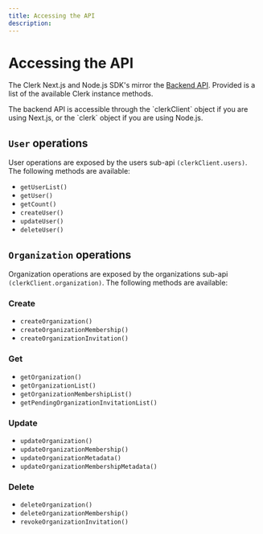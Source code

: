 ```yaml
---
title: Accessing the API
description: 
---
```


# Accessing the API

The Clerk Next.js and Node.js SDK's mirror the [Backend API](https://github.com/clerkinc/javascript/tree/main/packages/backend/src/api/endpoints). Provided is a list of the available Clerk instance methods.

<Callout>
  The backend API is accessible through the `clerkClient` object if you are using Next.js, or the `clerk` object if you are using Node.js.
</Callout>

## `User` operations

User operations are exposed by the users sub-api `(clerkClient.users)`. The following methods are available:

- `getUserList()`
- `getUser()`
- `getCount()`
- `createUser()`
- `updateUser()`
- `deleteUser()`

## `Organization` operations

Organization operations are exposed by the organizations sub-api `(clerkClient.organization)`. The following methods are available:

### Create

- `createOrganization()`
- `createOrganizationMembership()`
- `createOrganizationInvitation()`

### Get

- `getOrganization()`
- `getOrganizationList()`
- `getOrganizationMembershipList()`
- `getPendingOrganizationInvitationList()`

### Update

- `updateOrganization()`
- `updateOrganizationMembership()`
- `updateOrganizationMetadata()`
- `updateOrganizationMembershipMetadata()`

### Delete

- `deleteOrganization()`
- `deleteOrganizationMembership()`
- `revokeOrganizationInvitation()`

